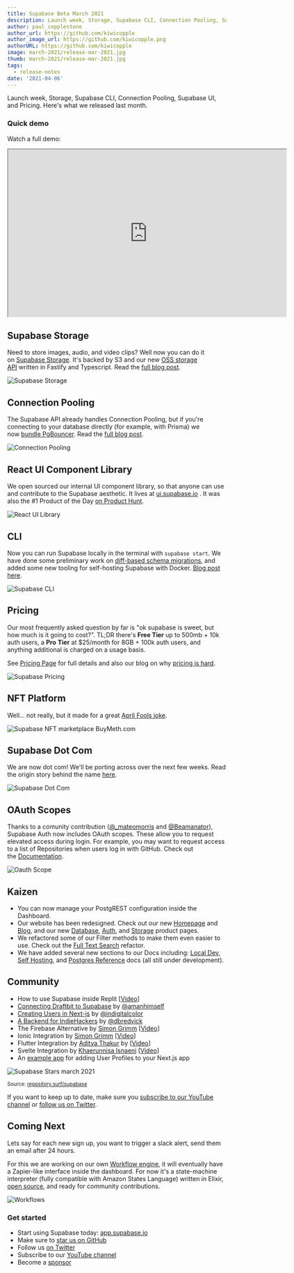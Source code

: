 ```yaml
---
title: Supabase Beta March 2021
description: Launch week, Storage, Supabase CLI, Connection Pooling, Supabase UI, and Pricing.
author: paul_copplestone
author_url: https://github.com/kiwicopple
author_image_url: https://github.com/kiwicopple.png
authorURL: https://github.com/kiwicopple
image: march-2021/release-mar-2021.jpg
thumb: march-2021/release-mar-2021.jpg
tags:
  - release-notes
date: '2021-04-06'
---
```


Launch week, Storage, Supabase CLI, Connection Pooling, Supabase UI, and Pricing. Here's what we released last month.

### Quick demo

Watch a full demo:

<iframe
  className="w-full video-with-border"
  width="640"
  height="385"
  src="https://www.youtube-nocookie.com/embed/TtLxxaYE1rA"
  frameBorder="1"
  allow="accelerometer; autoplay; clipboard-write; encrypted-media; gyroscope; picture-in-picture"
  allowFullScreen
></iframe>


## Supabase Storage

Need to store images, audio, and video clips? Well now you can do it on [Supabase Storage](https://supabase.io/blog/2021/03/30/supabase-storage). It's backed by S3 and our new [OSS storage API](https://github.com/supabase/storage-api) written in Fastify and Typescript. Read the [full blog post](https://supabase.io/blog/2021/03/30/supabase-storage).

![Supabase Storage](/new/images/blog/storage/ph-1.png)

## Connection Pooling

The Supabase API already handles Connection Pooling, but if you're connecting to your database directly (for example, with Prisma) we now [bundle PgBouncer](https://supabase.io/blog/2021/04/02/supabase-pgbouncer). Read the [full blog post](https://supabase.io/blog/2021/04/02/supabase-pgbouncer).

![Connection Pooling](/new/images/blog/bouncer/pgbouncer-thumb.jpg)

## React UI Component Library

We open sourced our internal UI component library, so that anyone can use and contribute to the Supabase aesthetic. It lives at [ui.supabase.io](https://ui.supabase.io/) . It was also the #1 Product of the Day [on Product Hunt](https://www.producthunt.com/posts/supabase-ui).

![React UI Library](/new/images/blog/march-2021/supabase-ui.png)

## CLI

Now you can run Supabase locally in the terminal with `supabase start`. We have done some preliminary work on [diff-based schema migrations](https://supabase.io/blog/2021/03/31/supabase-cli#migrations), and added some new tooling for self-hosting Supabase with Docker. [Blog post here](https://supabase.io/new/blog/2021/03/31/supabase-cli).

![Supabase CLI](/new/images/blog/march-2021/supabase-cli.png)

## Pricing

Our most frequently asked question by far is "ok supabase is sweet, but how much is it going to cost?". TL;DR there's **Free Tier** up to 500mb + 10k auth users, a **Pro** **Tier** at $25/month for 8GB + 100k auth users, and anything additional is charged on a usage basis.

See [Pricing Page](https://supabase.io/pricing) for full details and also our blog on why [pricing is hard](https://supabase.io/blog/2021/03/29/pricing).

![Supabase Pricing](/new/images/blog/march-2021/supabase-pricing.jpg)

## NFT Platform

Well... not really, but it made for a great [April Fools joke](https://supabase.io/blog/2021/04/01/supabase-nft-marketplace).

![Supabase NFT marketplace BuyMeth.com](/new/images/blog/nft/nft-1.png)

## Supabase Dot Com

We are now dot com! We'll be porting across over the next few weeks. Read the origin story behind the name [here](https://supabase.io/blog/2021/04/02/supabase-dot-com).

![Supabase Dot Com](/new/images/blog/supabase-dot-com-og.jpg)

## OAuth Scopes

Thanks to a comunity contribution ([@_mateomorris](https://twitter.com/_mateomorris) and [@Beamanator](https://twitter.com/Beamanator)), Supabase Auth now includes OAuth scopes. These allow you to request elevated access during login. For example, you may want to request access to a list of Repositories when users log in with GitHub. Check out the [Documentation](https://supabase.io/docs/reference/javascript/auth-signup#sign-up-with-scopes).

![Oauth Scope](/new/images/blog/march-2021/oauth-scopes.png)

## Kaizen

- You can now manage your PostgREST configuration inside the Dashboard.
- Our website has been redesigned. Check out our new [Homepage](https://supabase.io/) and [Blog](https://supabase.io/blog), and our new  [Database](https://supabase.io/database), [Auth](https://supabase.io/auth), and [Storage](https://supabase.io/storage) product pages.
- We refactored some of our Filter methods to make them even easier to use. Check out the [Full Text Search](https://supabase.io/docs/reference/javascript/textsearch) refactor.
- We have added several new sections to our Docs including: [Local Dev](https://supabase.io/docs/guides/local-development), [Self Hosting](https://supabase.io/docs/guides/self-hosting), and [Postgres Reference](https://supabase.io/docs/reference/postgres/getting-started) docs (all still under development).

## Community

- How to use Supabase inside Replit [[Video](https://www.youtube.com/watch?v=lQ5iIxaYduI)]
- [Connecting Draftbit to Supabase](https://docs.draftbit.com/docs/supabase) by [@amanhimself](https://twitter.com/amanhimself)
- [Creating Users in Next-js](https://t.co/IKcn3mgqW0?amp=1) by [@indigitalcolor](https://twitter.com/indigitalcolor)
- [A Backend for IndieHackers](https://drew.tech/supabase-a-backend-for-indiehackers) by [@dbredvick](https://twitter.com/DBredvick)
- The Firebase Alternative by [Simon Grimm](https://www.youtube.com/user/saimon1924) [[Video](https://www.youtube.com/watch?v=F6VyIXFQVtQ)]
- Ionic Integration by [Simon Grimm](https://www.youtube.com/user/saimon1924) [[Video](https://www.youtube.com/watch?v=pl9XfIWutKE)]
- Flutter Integration by [Aditya Thakur](https://www.youtube.com/channel/UChCAJNpMwoEUYCsE_eSyU4w) by [[Video](https://www.youtube.com/watch?v=fqfHEZvQPlY)]
- Svelte Integration by [Khaerunnisa Isnaeni](https://www.youtube.com/channel/UCqNDj6eQeTLHuEwgEHWOGjw) [[Video](https://www.youtube.com/watch?v=odPYzJJyEJI)]
- An [example app](https://github.com/supabase/supabase/tree/master/examples/nextjs-ts-user-management) for adding User Profiles to your Next.js app

![Supabase Stars march 2021](/new/images/blog/march-2021/supabase-stars-march-2021.png)

<small>
  Source: <a href="https://repository.surf/supabase">repository.surf/supabase</a>
</small>

If you want to keep up to date, make sure you [subscribe to our YouTube channel](https://www.youtube.com/channel/UCNTVzV1InxHV-YR0fSajqPQ) or [follow us on Twitter](https://twitter.com/supabase_io).

## Coming Next

Lets say for each new sign up, you want to trigger a slack alert, send them an email after 24 hours.

For this we are working on our own [Workflow engine](https://supabase.io/blog/2021/04/02/supabase-workflows), it will eventually have a Zapier-like interface inside the dashboard. For now it's a state-machine interpreter (fully compatible with Amazon States Language) written in Elixir, [open source](https://github.com/supabase/workflows), and ready for community contributions.

![Workflows](/new/images/blog/workflows/workflows-thumb.jpg)

### Get started

- Start using Supabase today: [app.supabase.io](https://app.supabase.io/)
- Make sure to [star us on GitHub](https://github.com/supabase/supabase)
- Follow us [on Twitter](https://twitter.com/supabase_io)
- Subscribe to our [YouTube channel](https://www.youtube.com/channel/UCNTVzV1InxHV-YR0fSajqPQ)
- Become a [sponsor](https://github.com/sponsors/supabase)
